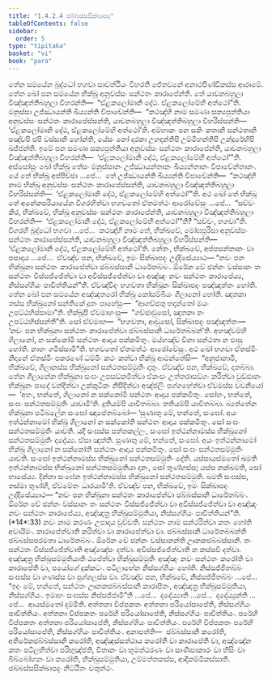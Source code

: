 ```yaml
---
title: "1.4.2.4 ඡබ්බස්සසික්ඛාපද"
tableOfContents: false
sidebar:
  order: 5
type: "tipitaka"
basket: "vi"
book: "para"
---
```



<DynamicBreadcrumb />

<Division number="557" book="para">

<Paragraph number="2135" book="para">
තේන සමයේන බුද්ධෝ භගවා සාවත්ථියං විහරති ජේතවනේ අනාථපිණ්ඩිකස්ස ආරාමේ. තේන ඛෝ පන සමයේන භික්ඛූ අනුවස්සං සන්ථතං කාරාපේන්ති. තේ යාචනබහුලා විඤ්ඤත්තිබහුලා විහරන්ති—  “ඒළකලෝමානි දේථ. ඒළකලෝමේහි අත්ථෝ”ති. මනුස්සා උජ්ඣායන්ති ඛිය්‍යන්ති විපාචේන්ති—  “කථඤ්හි නාම සමණා සක්‍යපුත්තියා අනුවස්සං සන්ථතං කාරාපේස්සන්ති, යාචනබහුලා විඤ්ඤත්තිබහුලා විහරිස්සන්ති—  ‘ඒළකලෝමානි දේථ, ඒළකලෝමේහි අත්ථෝ’ති. අම්හාකං පන සකිං කතානි සන්ථතානි පඤ්චපි ඡපි වස්සානි හෝන්ති, යේසං නෝ දාරකා උහදන්තිපි උම්මිහන්තිපි උන්දූරේහිපි ඛජ්ජන්ති. ඉමේ පන සමණා සක්‍යපුත්තියා අනුවස්සං සන්ථතං කාරාපේන්ති, යාචනබහුලා විඤ්ඤත්තිබහුලා විහරන්ති—  ‘ඒළකලෝමානි දේථ, ඒළකලෝමේහි අත්ථෝ’”ති.
</Paragraph>

<Paragraph number="2136" book="para">
අස්සෝසුං ඛෝ භික්ඛූ තේසං මනුස්සානං උජ්ඣායන්තානං ඛිය්‍යන්තානං විපාචේන්තානං. යේ තේ භික්ඛූ අප්පිච්ඡා …පේ…  තේ උජ්ඣායන්ති ඛිය්‍යන්ති විපාචේන්ති—  “කථඤ්හි නාම භික්ඛූ අනුවස්සං සන්ථතං කාරාපේස්සන්ති, යාචනබහුලා විඤ්ඤත්තිබහුලා විහරිස්සන්ති—  ‘ඒළකලෝමානි දේථ, ඒළකලෝමේහි අත්ථෝ’”ති.
</Paragraph>

<Paragraph number="2137" book="para">
අථ ඛෝ තේ භික්ඛූ තේ අනේකපරියායේන විගරහිත්වා භගවතෝ ඒතමත්ථං ආරෝචේසුං …පේ…  “සච්චං කිර, භික්ඛවේ, භික්ඛූ අනුවස්සං සන්ථතං කාරාපේන්ති, යාචනබහුලා විඤ්ඤත්තිබහුලා විහරන්ති—  ‘ඒළකලෝමානි දේථ, ඒළකලෝමේහි අත්ථෝ’”ති? “සච්චං, භගවා”ති. විගරහි බුද්ධෝ භගවා …පේ…  කථඤ්හි නාම තේ, භික්ඛවේ, මෝඝපුරිසා අනුවස්සං සන්ථතං කාරාපේස්සන්ති, යාචනබහුලා විඤ්ඤත්තිබහුලා විහරිස්සන්ති—  ‘ඒළකලෝමානි දේථ, ඒළකලෝමේහි අත්ථෝ’ති. නේතං, භික්ඛවේ, අප්පසන්නානං වා පසාදාය …පේ…  ඒවඤ්ච පන, භික්ඛවේ, ඉමං සික්ඛාපදං උද්දිසේය්‍යාථ—
</Paragraph>

</Division>
<Division number="558" book="para">

<Paragraph number="2138" book="para">
<Emphasis>“නවං පන භික්ඛුනා සන්ථතං කාරාපේත්වා ඡබ්බස්සානි ධාරේතබ්බං. ඕරේන චේ ඡන්නං වස්සානං තං සන්ථතං විස්සජ්ජේත්වා වා අවිස්සජ්ජේත්වා වා අඤ්ඤං නවං සන්ථතං කාරාපේය්‍ය, නිස්සග්ගියං පාචිත්තියන්”</Emphasis>ති.
</Paragraph>

<Paragraph number="2139" book="para">
ඒවඤ්චිදං භගවතා භික්ඛූනං සික්ඛාපදං පඤ්ඤත්තං හෝති.
</Paragraph>

</Division>
<Division number="559" book="para">

<Paragraph number="2140" book="para">
තේන ඛෝ පන සමයේන අඤ්ඤතරෝ භික්ඛු කෝසම්බියං ගිලානෝ හෝති. ඤාතකා තස්ස භික්ඛුනෝ සන්තිකේ දූතං පාහේසුං—  “ආගච්ඡතු භදන්තෝ මයං උපට්ඨහිස්සාමා”ති. භික්ඛූපි ඒවමාහංසු—  “ගච්ඡාවුසෝ, ඤාතකා තං උපට්ඨහිස්සන්තී”ති. සෝ ඒවමාහ—  “භගවතා, ආවුසෝ, සික්ඛාපදං පඤ්ඤත්තං—  ‘නවං පන භික්ඛුනා සන්ථතං කාරාපේත්වා ඡබ්බස්සානි ධාරේතබ්බන්’ති. අහඤ්චම්හි ගිලානෝ, න සක්කෝමි සන්ථතං ආදාය පක්කමිතුං. මය්හඤ්ච විනා සන්ථතා න ඵාසු හෝති. නාහං ගමිස්සාමී”ති. භගවතෝ ඒතමත්ථං ආරෝචේසුං.
</Paragraph>

<Paragraph number="2141" book="para">
අථ ඛෝ භගවා ඒතස්මිං නිදානේ ඒතස්මිං පකරණේ ධම්මිං කථං කත්වා භික්ඛූ ආමන්තේසි—  “අනුජානාමි, භික්ඛවේ, ගිලානස්ස භික්ඛුනෝ සන්ථතසම්මුතිං දාතුං. ඒවඤ්ච පන, භික්ඛවේ, දාතබ්බා. තේන ගිලානේන භික්ඛුනා සංඝං උපසඞ්කමිත්වා ඒකංසං උත්තරාසඞ්ගං කරිත්වා වුඩ්ඪානං භික්ඛූනං පාදේ වන්දිත්වා උක්කුටිකං නිසීදිත්වා අඤ්ජලිං පග්ගහේත්වා ඒවමස්ස වචනීයෝ—  ‘අහං, භන්තේ, ගිලානෝ න සක්කෝමි සන්ථතං ආදාය පක්කමිතුං. සෝහං, භන්තේ, සංඝං සන්ථතසම්මුතිං යාචාමී’ති. දුතියම්පි යාචිතබ්බා. තතියම්පි යාචිතබ්බා. බ්‍යත්තේන භික්ඛුනා පටිබලේන සංඝෝ ඤාපේතබ්බෝ—
</Paragraph>

</Division>
<Division number="560" book="para">

<Paragraph number="2142" book="para">
‘සුණාතු මේ, භන්තේ, සංඝෝ. අයං ඉත්ථන්නාමෝ භික්ඛු ගිලානෝ න සක්කෝති සන්ථතං ආදාය පක්කමිතුං. සෝ සංඝං සන්ථතසම්මුතිං යාචති. යදි සංඝස්ස පත්තකල්ලං, සංඝෝ ඉත්ථන්නාමස්ස භික්ඛුනෝ සන්ථතසම්මුතිං දදේය්‍ය. ඒසා ඤත්ති.
</Paragraph>

<Paragraph number="2143" book="para">
සුණාතු මේ, භන්තේ, සංඝෝ. අයං ඉත්ථන්නාමෝ භික්ඛු ගිලානෝ න සක්කෝති සන්ථතං ආදාය පක්කමිතුං. සෝ සංඝං සන්ථතසම්මුතිං යාචති. සංඝෝ ඉත්ථන්නාමස්ස භික්ඛුනෝ සන්ථතසම්මුතිං දේති. යස්සායස්මතෝ ඛමති ඉත්ථන්නාමස්ස භික්ඛුනෝ සන්ථතසම්මුතියා දානං, සෝ තුණ්හස්ස; යස්ස නක්ඛමති, සෝ භාසේය්‍ය.
</Paragraph>

<Paragraph number="2144" book="para">
දින්නා සංඝේන ඉත්ථන්නාමස්ස භික්ඛුනෝ සන්ථතසම්මුති. ඛමති සංඝස්ස, තස්මා තුණ්හී, ඒවමේතං ධාරයාමී’ති.
</Paragraph>

<Paragraph number="2145" book="para">
ඒවඤ්ච පන, භික්ඛවේ, ඉමං සික්ඛාපදං උද්දිසේය්‍යාථ—
</Paragraph>

</Division>
<Division number="561" book="para">

<Paragraph number="2146" book="para">
<Emphasis>“නවං පන භික්ඛුනා සන්ථතං කාරාපේත්වා ඡබ්බස්සානි ධාරේතබ්බං. ඕරේන චේ ඡන්නං වස්සානං තං සන්ථතං විස්සජ්ජේත්වා වා අවිස්සජ්ජේත්වා වා අඤ්ඤං නවං සන්ථතං කාරාපේය්‍ය, අඤ්ඤත්‍ර භික්ඛුසම්මුතියා, නිස්සග්ගියං පාචිත්තියන්”</Emphasis>ති. (*14*:<Emphasis>33</Emphasis>)
</Paragraph>

</Division>
<Division number="562" book="para">

<Paragraph number="2147" book="para">
<Emphasis>නවං</Emphasis> නාම කරණං උපාදාය වුච්චති.
</Paragraph>

<Paragraph number="2148" book="para">
<Emphasis>සන්ථතං</Emphasis> නාම සන්ථරිත්වා කතං හෝති අවායිමං.
</Paragraph>

<Paragraph number="2149" book="para">
<Emphasis>කාරාපේත්වා</Emphasis>ති කරිත්වා වා කාරාපේත්වා වා.
</Paragraph>

<Paragraph number="2150" book="para">
<Emphasis>ඡබ්බස්සානි ධාරේතබ්බන්</Emphasis>ති ඡබ්බස්සපරමතා ධාරේතබ්බං.
</Paragraph>

<Paragraph number="2151" book="para">
<Emphasis>ඕරේන චේ ඡන්නං වස්සානන්</Emphasis>ති ඌනකඡබ්බස්සානි.
</Paragraph>

<Paragraph number="2152" book="para">
<Emphasis>තං සන්ථතං විස්සජ්ජේත්වා</Emphasis>ති අඤ්ඤේසං දත්වා.
</Paragraph>

<Paragraph number="2153" book="para">
<Emphasis>අවිස්සජ්ජේත්වා</Emphasis>ති න කස්සචි දත්වා.
</Paragraph>

<Paragraph number="2154" book="para">
<Emphasis>අඤ්ඤත්‍ර භික්ඛුසම්මුතියා</Emphasis>ති ඨපේත්වා භික්ඛුසම්මුතිං අඤ්ඤං නවං සන්ථතං කරෝති වා කාරාපේති වා, පයෝගේ දුක්කටං. පටිලාභේන නිස්සග්ගියං හෝති. නිස්සජ්ජිතබ්බං සංඝස්ස වා ගණස්ස වා පුග්ගලස්ස වා. ඒවඤ්ච පන, භික්ඛවේ, නිස්සජ්ජිතබ්බං …පේ…  “ඉදං මේ, භන්තේ, සන්ථතං ඌනකඡබ්බස්සානි කාරාපිතං, අඤ්ඤත්‍ර භික්ඛුසම්මුතියා, නිස්සග්ගියං. ඉමාහං සංඝස්ස නිස්සජ්ජාමී”ති …පේ…  දදේය්‍යාති …පේ…  දදේය්‍යුන්ති …පේ…  ආයස්මතෝ දම්මීති.
</Paragraph>

</Division>
<Division number="563" book="para">

<Paragraph number="2155" book="para">
අත්තනා විප්පකතං අත්තනා පරියෝසාපේති, නිස්සග්ගියං පාචිත්තියං. අත්තනා විප්පකතං පරේහි පරියෝසාපේති, නිස්සග්ගියං පාචිත්තියං. පරේහි විප්පකතං අත්තනා පරියෝසාපේති, නිස්සග්ගියං පාචිත්තියං. පරේහි විප්පකතං පරේහි පරියෝසාපේති, නිස්සග්ගියං පාචිත්තියං.
</Paragraph>

</Division>
<Division number="564" book="para">

<Paragraph number="2156" book="para">
අනාපත්ති—  ඡබ්බස්සානි කරෝති, අතිරේකඡබ්බස්සානි කරෝති, අඤ්ඤස්සත්ථාය කරෝති වා කාරාපේති වා, අඤ්ඤේන කතං පටිලභිත්වා පරිභුඤ්ජති, විතානං වා භූමත්ථරණං වා සාණිපාකාරං වා භිසිං වා බිබ්බෝහනං වා කරෝති, භික්ඛුසම්මුතියා, උම්මත්තකස්ස, ආදිකම්මිකස්සාති.

</Paragraph>
</Division>

<Paragraph number="2157" type="center" book="para">
ඡබ්බස්සසික්ඛාපදං නිට්ඨිතං චතුත්ථං.
</Paragraph>